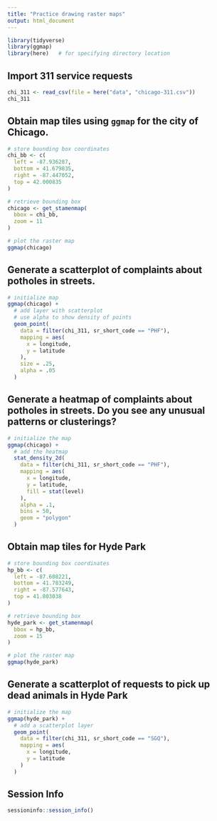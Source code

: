 ```yaml
---
title: "Practice drawing raster maps"
output: html_document
---
```


```r
library(tidyverse)
library(ggmap)
library(here)   # for specifying directory location
```

## Import 311 service requests

```r
chi_311 <- read_csv(file = here("data", "chicago-311.csv"))
chi_311
```

## Obtain map tiles using `ggmap` for the city of Chicago.

```r
# store bounding box coordinates
chi_bb <- c(
  left = -87.936287,
  bottom = 41.679835,
  right = -87.447052,
  top = 42.000835
)

# retrieve bounding box
chicago <- get_stamenmap(
  bbox = chi_bb,
  zoom = 11
)

# plot the raster map
ggmap(chicago)
```

## Generate a scatterplot of complaints about potholes in streets.

```r
# initialize map
ggmap(chicago) +
  # add layer with scatterplot
  # use alpha to show density of points
  geom_point(
    data = filter(chi_311, sr_short_code == "PHF"),
    mapping = aes(
      x = longitude,
      y = latitude
    ),
    size = .25,
    alpha = .05
  )
```

## Generate a heatmap of complaints about potholes in streets. Do you see any unusual patterns or clusterings?

```r
# initialize the map
ggmap(chicago) +
  # add the heatmap
  stat_density_2d(
    data = filter(chi_311, sr_short_code == "PHF"),
    mapping = aes(
      x = longitude,
      y = latitude,
      fill = stat(level)
    ),
    alpha = .1,
    bins = 50,
    geom = "polygon"
  )
```

## Obtain map tiles for Hyde Park

```r
# store bounding box coordinates
hp_bb <- c(
  left = -87.608221,
  bottom = 41.783249,
  right = -87.577643,
  top = 41.803038
)

# retrieve bounding box
hyde_park <- get_stamenmap(
  bbox = hp_bb,
  zoom = 15
)

# plot the raster map
ggmap(hyde_park)
```

## Generate a scatterplot of requests to pick up dead animals in Hyde Park

```r
# initialize the map
ggmap(hyde_park) +
  # add a scatterplot layer
  geom_point(
    data = filter(chi_311, sr_short_code == "SGQ"),
    mapping = aes(
      x = longitude,
      y = latitude
    )
  )
```

## Session Info

```r
sessioninfo::session_info()
```
